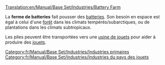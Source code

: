 [[Translation:en/Manual/Base Set/Industries/Battery Farm]]

{{fr/Manual/Base Set/Industries/Industries|image=en/Manual/Base Set/Industries/BatteryFarm.png
|nom=Ferme de batteries
|climats=[[fr/Manual/Climat#pays-des-jouets|Pays des jouets]]
|accepte=Rien
|produit=[[fr/Manual/Base Set/Cargos/Batterie|Batterie]]
|notes=Absent des autres [[fr/Manual/Climat|climats]].
}}
La '''ferme de batteries''' fait pousser des [[fr/Manual/Base Set/Cargos/Batterie|batteries]]. Son besoin en espace est égal à celui d'une [[fr/Manual/Base Set/Industries/Forêt|forêt]] dans les climats tempérés/subarctiques, ou de plantations dans les climats subtropicaux.

Les piles peuvent être transportées vers une [[fr/Manual/Base Set/Industries/Usine de jouet|usine de jouets]] pour aider à produire des [[fr/Manual/Base Set/Cargos/Jouet|jouets]].

{{fr/Manual/Base Set/Industries/Navbox Industries}}

[[Category:fr/Manual/Base Set/Industries/Industries primaires]]
[[Category:fr/Manual/Base Set/Industries/Industries du pays des jouets]]
